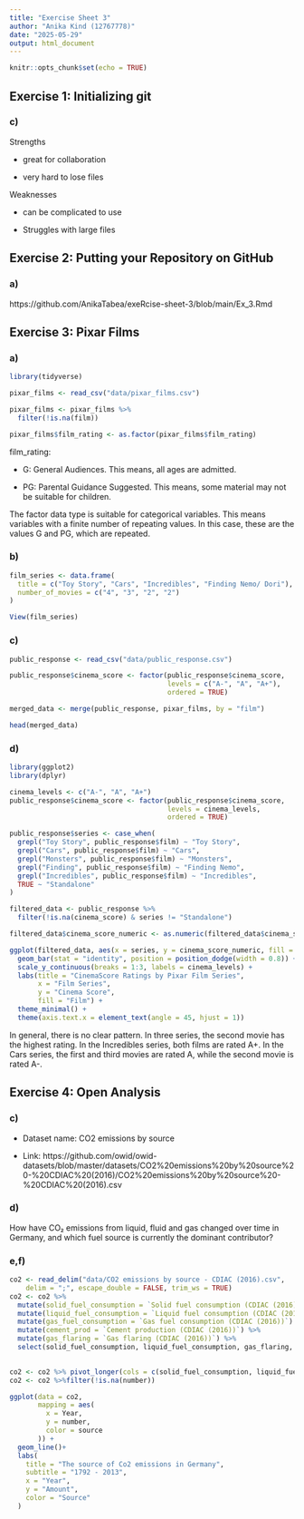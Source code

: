 ```yaml
---
title: "Exercise Sheet 3"
author: "Anika Kind (12767778)"
date: "2025-05-29"
output: html_document
---
```


```r
knitr::opts_chunk$set(echo = TRUE)
```

## Exercise 1: Initializing git

### c)

Strengths 

- great for collaboration

- very hard to lose files

Weaknesses

- can be complicated to use

- Struggles with large files

## Exercise 2: Putting your Repository on GitHub

### a)

https://github.com/AnikaTabea/exeRcise-sheet-3/blob/main/Ex_3.Rmd

## Exercise 3: Pixar Films

### a)

```r
library(tidyverse)
```

```r
pixar_films <- read_csv("data/pixar_films.csv")

pixar_films <- pixar_films %>% 
  filter(!is.na(film))

pixar_films$film_rating <- as.factor(pixar_films$film_rating)

```

film_rating: 

- G: General Audiences. This means, all ages are admitted.

- PG: Parental Guidance Suggested. This means, some material may not be suitable for children.

The factor data type is suitable for categorical variables. This means variables with a finite number of repeating values. In this case, these are the values G and PG, which are repeated.

### b)

```r
film_series <- data.frame(
  title = c("Toy Story", "Cars", "Incredibles", "Finding Nemo/ Dori"),
  number_of_movies = c("4", "3", "2", "2")
)

View(film_series)
```

### c)

```r
public_response <- read_csv("data/public_response.csv")

public_response$cinema_score <- factor(public_response$cinema_score,
                                       levels = c("A-", "A", "A+"),
                                       ordered = TRUE)

merged_data <- merge(public_response, pixar_films, by = "film")

head(merged_data)

```

### d)

```r
library(ggplot2)
library(dplyr)

cinema_levels <- c("A-", "A", "A+")
public_response$cinema_score <- factor(public_response$cinema_score, 
                                       levels = cinema_levels, 
                                       ordered = TRUE)

public_response$series <- case_when(
  grepl("Toy Story", public_response$film) ~ "Toy Story",
  grepl("Cars", public_response$film) ~ "Cars",
  grepl("Monsters", public_response$film) ~ "Monsters",
  grepl("Finding", public_response$film) ~ "Finding Nemo",
  grepl("Incredibles", public_response$film) ~ "Incredibles",
  TRUE ~ "Standalone"
)

filtered_data <- public_response %>%
  filter(!is.na(cinema_score) & series != "Standalone")

filtered_data$cinema_score_numeric <- as.numeric(filtered_data$cinema_score)

ggplot(filtered_data, aes(x = series, y = cinema_score_numeric, fill = film)) +
  geom_bar(stat = "identity", position = position_dodge(width = 0.8)) +
  scale_y_continuous(breaks = 1:3, labels = cinema_levels) +
  labs(title = "CinemaScore Ratings by Pixar Film Series",
       x = "Film Series",
       y = "Cinema Score",
       fill = "Film") +
  theme_minimal() +
  theme(axis.text.x = element_text(angle = 45, hjust = 1))
```

In general, there is no clear pattern. In three series, the second movie has the highest rating. In the Incredibles series, both films are rated A+. In the Cars series, the first and third movies are rated A, while the second movie is rated A-.

## Exercise 4: Open Analysis 

### c)

- Dataset name: CO2 emissions by source

- Link: https://github.com/owid/owid-datasets/blob/master/datasets/CO2%20emissions%20by%20source%20-%20CDIAC%20(2016)/CO2%20emissions%20by%20source%20-%20CDIAC%20(2016).csv

### d)

How have CO₂ emissions from liquid, fluid and gas changed over time in Germany, and which fuel source is currently the dominant contributor?

### e,f)

```r
co2 <- read_delim("data/CO2 emissions by source - CDIAC (2016).csv",
    delim = ";", escape_double = FALSE, trim_ws = TRUE)
co2 <- co2 %>% 
  mutate(solid_fuel_consumption = `Solid fuel consumption (CDIAC (2016))`) %>%
  mutate(liquid_fuel_consumption = `Liquid fuel consumption (CDIAC (2016))`) %>%
  mutate(gas_fuel_consumption = `Gas fuel consumption (CDIAC (2016))`) %>% 
  mutate(cement_prod = `Cement production (CDIAC (2016))`) %>% 
  mutate(gas_flaring = `Gas flaring (CDIAC (2016))`) %>%
  select(solid_fuel_consumption, liquid_fuel_consumption, gas_flaring, gas_fuel_consumption, cement_prod, Year, Entity)

  
co2 <- co2 %>% pivot_longer(cols = c(solid_fuel_consumption, liquid_fuel_consumption, gas_flaring, gas_fuel_consumption, cement_prod), names_to = "source", values_to = "number") 
co2 <- co2 %>%filter(!is.na(number))


```

```r
ggplot(data = co2,
       mapping = aes(
         x = Year,
         y = number,
         color = source
       )) +
  geom_line()+
  labs(
    title = "The source of Co2 emissions in Germany",
    subtitle = "1792 - 2013",
    x = "Year",
    y = "Amount",
    color = "Source"
  )
```

